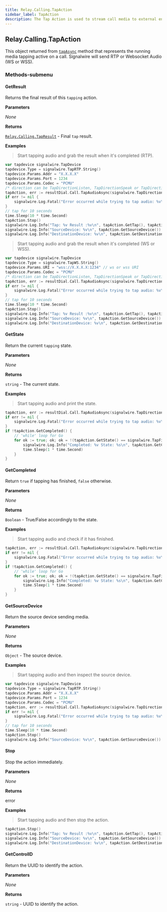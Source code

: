 ```yaml
---
title: Relay.Calling.TapAction
sidebar_label: TapAction
description: The Tap Action is used to stream call media to external endpoints.
---
```


[tapasync]: /sdks/reference/realtime-sdk/v2/sdks/golang/calling/call#tapasync

[relay-calling-tapresult]: /sdks/reference/realtime-sdk/v2/sdks/golang/calling/results/tap-result

## Relay.Calling.TapAction

This object returned from [`tapAsync`][tapasync] method that represents the running media tapping active on a call. 
Signalwire will send RTP or Websocket Audio (WS or WSS).

### Methods-submenu


#### GetResult

Returns the final result of this `tapping` action.


**Parameters**

_None_

**Returns**

[`Relay.Calling.TapResult`][relay-calling-tapresult] - Final `tap` result.

**Examples**

> Start tapping audio and grab the result when it's completed (RTP).

```go
var tapdevice signalwire.TapDevice
tapdevice.Type = signalwire.TapRTP.String()
tapdevice.Params.Addr = "X.X.X.X"
tapdevice.Params.Port = 1234
tapdevice.Params.Codec = "PCMU"
/* direction can be TapDirectionListen, TapDirectionSpeak or TapDirectionBoth */
tapAction, err := resultDial.Call.TapAudioAsync(signalwire.TapDirectionListen, &tapdevice)
if err != nil {
	signalwire.Log.Fatal("Error occurred while trying to tap audio: %v\n", err)
}
// tap for 10 seconds
time.Sleep(10 * time.Second)
tapAction.Stop()
signalwire.Log.Info("Tap: %v Result :%v\n", tapAction.GetTap(), tapAction.GetResult())
signalwire.Log.Info("SourceDevice: %v\n", tapAction.GetSourceDevice())           // comes from the Signalwire platform
signalwire.Log.Info("DestinationDevice: %v\n", tapAction.GetDestinationDevice()) // the device passed above
```

> Start tapping audio and grab the result when it's completed (WS or WSS).

```go
var tapdevice signalwire.TapDevice
tapdevice.Type = signalwire.TapWS.String()
tapdevice.Params.URI = "wss://X.X.X.X:1234" // ws or wss URI
tapdevice.Params.Codec = "PCMU"
/* direction can be TapDirectionListen, TapDirectionSpeak or TapDirectionBoth */
tapAction, err := resultDial.Call.TapAudioAsync(signalwire.TapDirectionListen, &tapdevice)
if err != nil {
	signalwire.Log.Fatal("Error occurred while trying to tap audio: %v\n", err)
}
// tap for 10 seconds
time.Sleep(10 * time.Second)
tapAction.Stop()
signalwire.Log.Info("Tap: %v Result :%v\n", tapAction.GetTap(), tapAction.GetResult())
signalwire.Log.Info("SourceDevice: %v\n", tapAction.GetSourceDevice())           // comes from the Signalwire platform
signalwire.Log.Info("DestinationDevice: %v\n", tapAction.GetDestinationDevice()) // the device passed above
```


#### GetState

Return the current `tapping` state.


**Parameters**

_None_

**Returns**

`string` - The current state.

**Examples**

> Start tapping audio and print the state.

```go
tapAction, err := resultDial.Call.TapAudioAsync(signalwire.TapDirectionListen, &tapdevice)
if err != nil {
	signalwire.Log.Fatal("Error occurred while trying to tap audio: %v\n", err)
}
if !tapAction.GetCompleted() {
	// 'while' loop for Go
	for ok := true; ok; ok = !(tapAction.GetState() == signalwire.TapFinished) {
		signalwire.Log.Info("Completed: %v State: %s\n", tapAction.GetCompleted(), tapAction.GetCompleted().String())
		time.Sleep(1 * time.Second)
	}
}
```

#### GetCompleted

Return `true` if tapping has finished, `false` otherwise.


**Parameters**

_None_

**Returns**

`Boolean` - True/False accordingly to the state.

**Examples**

> Start tapping audio and check if it has finished.

```go
tapAction, err := resultDial.Call.TapAudioAsync(signalwire.TapDirectionListen, &tapdevice)
if err != nil {
	signalwire.Log.Fatal("Error occurred while trying to tap audio: %v\n", err)
}
if !tapAction.GetCompleted() {
	// 'while' loop for Go
	for ok := true; ok; ok = !(tapAction.GetState() == signalwire.TapFinished) {
		signalwire.Log.Info("Completed: %v State: %s\n", tapAction.GetCompleted(), tapAction.GetCompleted().String())
		time.Sleep(1 * time.Second)
	}
}
```

#### GetSourceDevice

Return the source device sending media.


**Parameters**

_None_

**Returns**

`Object` - The source device.

**Examples**

> Start tapping audio and then inspect the source device.

```go
var tapdevice signalwire.TapDevice
tapdevice.Type = signalwire.TapRTP.String()
tapdevice.Params.Addr = "X.X.X.X"
tapdevice.Params.Port = 1234
tapdevice.Params.Codec = "PCMU"
tapAction, err := resultDial.Call.TapAudioAsync(signalwire.TapDirectionListen, &tapdevice)
if err != nil {
	signalwire.Log.Fatal("Error occurred while trying to tap audio: %v\n", err)
}
// tap for 10 seconds
time.Sleep(10 * time.Second)
tapAction.Stop()
signalwire.Log.Info("SourceDevice: %v\n", tapAction.GetSourceDevice())
```

#### Stop

Stop the action immediately.


**Parameters**

_None_

**Returns**

error

**Examples**

> Start tapping audio and then stop the action.

```go
tapAction.Stop()
signalwire.Log.Info("Tap: %v Result :%v\n", tapAction.GetTap(), tapAction.GetResult())
signalwire.Log.Info("SourceDevice: %v\n", tapAction.GetSourceDevice())           // comes from the Signalwire platform
signalwire.Log.Info("DestinationDevice: %v\n", tapAction.GetDestinationDevice()) // the device passed above
```

#### GetControlID

Return the UUID to identify the action.


**Parameters**

_None_

**Returns**

`string` - UUID to identify the action.